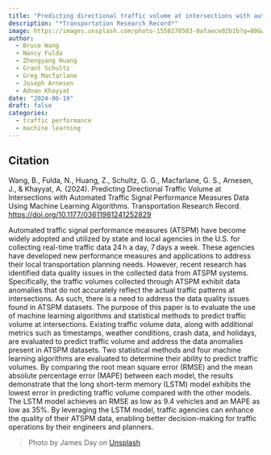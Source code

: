 ```yaml
---
title: "Predicting directional traffic volume at intersections with automated traffic signal performance measures data using machine learning algorithms."
description: "*Transportation Research Record*"
image: https://images.unsplash.com/photo-1558270503-0afaece02b1b?q=80&w=2848&auto=format&fit=crop&ixlib=rb-4.0.3&ixid=M3wxMjA3fDB8MHxwaG90by1wYWdlfHx8fGVufDB8fHx8fA%3D%3D
author: 
  - Bruce Wang
  - Nancy Fulda
  - Zhengyang Huang
  - Grant Schultz
  - Greg Macfarlane
  - Joseph Arnesen
  - Adnan Khayyat
date: "2024-06-19"
draft: false
categories:
  - traffic performance
  - machine learning
---
```


::: {.callout-note appearance="simple"}

## Citation

Wang, B., Fulda, N., Huang, Z., Schultz, G. G., Macfarlane, G. S., Arnesen, J., & Khayyat, A. (2024). Predicting Directional Traffic Volume at Intersections with Automated Traffic Signal Performance Measures Data Using Machine Learning Algorithms. Transportation Research Record. <https://doi.org/10.1177/03611981241252829>
:::

<!-- {{< downloadthis Emissions.pdf dname=binder_tra_emissions.pdf label="Download Preprint" icon=file-earmark-pdf type=primary >}} -->

Automated traffic signal performance measures (ATSPM) have become widely adopted and utilized by state and local agencies in the U.S. for collecting real-time traffic data 24 h a day, 7 days a week. These agencies have developed new performance measures and applications to address their local transportation planning needs. However, recent research has identified data quality issues in the collected data from ATSPM systems. Specifically, the traffic volumes collected through ATSPM exhibit data anomalies that do not accurately reflect the actual traffic patterns at intersections. As such, there is a need to address the data quality issues found in ATSPM datasets. The purpose of this paper is to evaluate the use of machine learning algorithms and statistical methods to predict traffic volume at intersections. Existing traffic volume data, along with additional metrics such as timestamps, weather conditions, crash data, and holidays, are evaluated to predict traffic volume and address the data anomalies present in ATSPM datasets. Two statistical methods and four machine learning algorithms are evaluated to determine their ability to predict traffic volumes. By comparing the root mean square error (RMSE) and the mean absolute percentage error (MAPE) between each model, the results demonstrate that the long short-term memory (LSTM) model exhibits the lowest error in predicting traffic volume compared with the other models. The LSTM model achieves an RMSE as low as 9.4 vehicles and an MAPE as low as 35%. By leveraging the LSTM model, traffic agencies can enhance the quality of their ATSPM data, enabling better decision-making for traffic operations by their engineers and planners.

> Photo by James Day on [Unsplash](https://unsplash.com/photos/a-city-street-filled-with-lots-of-tall-buildings-emJb5Vvdjx8)
